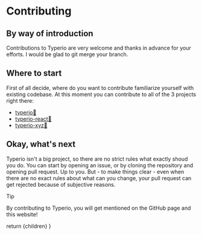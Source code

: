  
# Contributing

## By way of introduction

Contributions to Typerio are very welcome and thanks in advance for your efforts. I would be glad to git merge your branch.

## Where to start

First of all decide, where do you want to contribute familiarize yourself with existing codebase. 
At this moment you can contribute to all of the 3 projects right there:

- [typerio🔗](https://github.com/Truezeber/typerio)
- [typerio-react🔗](https://github.com/Truezeber/typerio-react)
- [typerio-xyz🔗](https://github.com/Truezeber/typerio-xyz)

## Okay, what's next

Typerio isn't a big project, so there are no strict rules what exactly shoud you do. 
You can start by opening an issue, or by cloning the repository and opening pull request. Up to you. 
But - to make things clear - even when there are no exact rules about what can you change, your pull 
request can get rejected because of subjective reasons.

> [!TIP]
> By contributing to Typerio, you will get mentioned on the GitHub page and this website!

  return <MdxLayout>{children}</MdxLayout>
}

